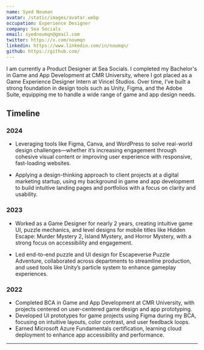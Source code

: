 ```yaml
---
name: Syed Nouman
avatar: /static/images/avatar.webp
occupation: Experience Designer
company: Sea Socials
email: syednoumqn@gmail.com
twitter: https://x.com/noumqn
linkedin: https://www.linkedin.com/in/noumqn/
github: https://github.com/
---
```


I am currently a Product Designer at Sea Socials. I completed my Bachelor's in Game and App Development at CMR University, 
where I got placed as a Game Experience Designer Intern at Vincel Studios. Over time, I’ve built a strong foundation in 
design tools such as Unity, Figma, and the Adobe Suite, equipping me to handle a wide range of game and app design needs.

## Timeline

### 2024

- Leveraging tools like Figma, Canva, and WordPress to solve real-world design challenges—whether it’s increasing engagement through 
  cohesive visual content or improving user experience with responsive, fast-loading websites.

- Applying a design-thinking approach to client projects at a digital marketing startup, using my background in game and app development to 
  build intuitive landing pages and portfolios with a focus on clarity and usability.

### 2023

- Worked as a Game Designer for nearly 2 years, creating intuitive game UI, puzzle mechanics, and level designs for mobile 
titles like Hidden Escape: Murder Mystery 2, Island Mystery, and Horror Mystery, with a strong focus on accessibility and engagement.

- Led end-to-end puzzle and UI design for Escapeverse Puzzle Adventure, collaborated across departments to streamline production, and used 
tools like Unity’s particle system to enhance gameplay experiences.

### 2022

- Completed BCA in Game and App Development at CMR University, with projects centered on user-centered game design and app prototyping.
- Developed UI prototypes for game projects using Figma during my BCA, focusing on intuitive layouts, color contrast, and user feedback loops.
- Earned Microsoft Azure Fundamentals certification, learning cloud deployment to enhance app accessibility and performance.

---
